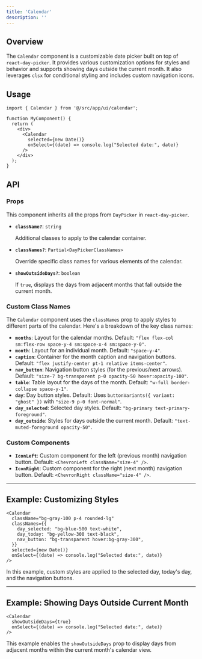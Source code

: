 ```yaml
---
title: 'Calendar'
description: ''
---
```

## **Overview**

The `Calendar` component is a customizable date picker built on top of `react-day-picker`. It provides various customization options for styles and behavior and supports showing days outside the current month. It also leverages `clsx` for conditional styling and includes custom navigation icons.

## **Usage**

```tsx
import { Calendar } from '@/src/app/ui/calendar';

function MyComponent() {
  return (
    <div>
      <Calendar
        selected={new Date()}
        onSelect={(date) => console.log("Selected date:", date)}
      />
    </div>
  );
}

```

## **API**

### **Props**

This component inherits all the props from `DayPicker` in `react-day-picker`.

- **`className?`**: `string`
    
    Additional classes to apply to the calendar container.
    
- **`classNames?`**: `Partial<DayPickerClassNames>`
    
    Override specific class names for various elements of the calendar.
    
- **`showOutsideDays?`**: `boolean`
    
    If `true`, displays the days from adjacent months that fall outside the current month.
    

### **Custom Class Names**

The `Calendar` component uses the `classNames` prop to apply styles to different parts of the calendar. Here's a breakdown of the key class names:

- **`months`**: Layout for the calendar months. Default: `"flex flex-col sm:flex-row space-y-4 sm:space-x-4 sm:space-y-0"`.
- **`month`**: Layout for an individual month. Default: `"space-y-4"`.
- **`caption`**: Container for the month caption and navigation buttons. Default: `"flex justify-center pt-1 relative items-center"`.
- **`nav_button`**: Navigation button styles (for the previous/next arrows). Default: `"size-7 bg-transparent p-0 opacity-50 hover:opacity-100"`.
- **`table`**: Table layout for the days of the month. Default: `"w-full border-collapse space-y-1"`.
- **`day`**: Day button styles. Default: Uses `buttonVariants({ variant: "ghost" })` with `"size-9 p-0 font-normal"`.
- **`day_selected`**: Selected day styles. Default: `"bg-primary text-primary-foreground"`.
- **`day_outside`**: Styles for days outside the current month. Default: `"text-muted-foreground opacity-50"`.

### **Custom Components**

- **`IconLeft`**: Custom component for the left (previous month) navigation button. Default: `<ChevronLeft className="size-4" />`.
- **`IconRight`**: Custom component for the right (next month) navigation button. Default: `<ChevronRight className="size-4" />`.

---

## **Example: Customizing Styles**

```tsx
<Calendar
  className="bg-gray-100 p-4 rounded-lg"
  classNames={{
    day_selected: "bg-blue-500 text-white",
    day_today: "bg-yellow-300 text-black",
    nav_button: "bg-transparent hover:bg-gray-300",
  }}
  selected={new Date()}
  onSelect={(date) => console.log("Selected date:", date)}
/>

```

In this example, custom styles are applied to the selected day, today's day, and the navigation buttons.

---

## **Example: Showing Days Outside Current Month**

```tsx
<Calendar
  showOutsideDays={true}
  onSelect={(date) => console.log("Selected date:", date)}
/>

```

This example enables the `showOutsideDays` prop to display days from adjacent months within the current month's calendar view.